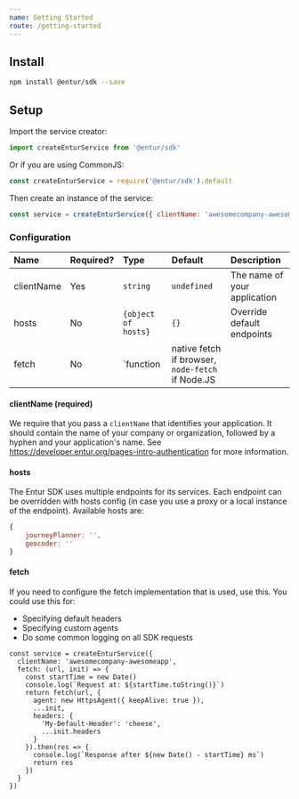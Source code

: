 ```yaml
---
name: Getting Started
route: /getting-started
---
```


## Install
```bash
npm install @entur/sdk --save
```

## Setup
Import the service creator:

```javascript
import createEnturService from '@entur/sdk'
```

Or if you are using CommonJS:

```javascript
const createEnturService = require('@entur/sdk').default
```

Then create an instance of the service:

```javascript
const service = createEnturService({ clientName: 'awesomecompany-awesomeapp' })
```

### Configuration
| Name        | Required? | Type                  | Default     | Description                             |
|:------------|-----------|:----------------------|:------------|:----------------------------------------|
| clientName  | Yes       | `string`              | `undefined` | The name of your application            |
| hosts       | No        | `{object of hosts}`   | `{}`        | Override default endpoints              |
| fetch       | No        | `function             | native fetch if browser, `node-fetch` if Node.JS | |

#### clientName (required)
We require that you pass a `clientName` that identifies your application. It should contain the name of your company or organization,
followed by a hyphen and your application's name. See https://developer.entur.org/pages-intro-authentication for more information.

#### hosts
The Entur SDK uses multiple endpoints for its services. Each endpoint can be overridden with hosts config (in case you use a proxy or a local instance of the endpoint). Available hosts are:

```javascript
{
    journeyPlanner: '',
    geocoder: ''
}
```

#### fetch
If you need to configure the fetch implementation that is used, use this. You could use this for:

* Specifying default headers
* Specifying custom agents
* Do some common logging on all SDK requests

```
const service = createEnturService({
  clientName: 'awesomecompany-awesomeapp',
  fetch: (url, init) => {
    const startTime = new Date()
    console.log(`Request at: ${startTime.toString()}`)
    return fetch(url, {
      agent: new HttpsAgent({ keepAlive: true }),
      ...init,
      headers: {
        'My-Default-Header': 'cheese',
        ...init.headers
      }
    }).then(res => {
      console.log(`Response after ${new Date() - startTime} ms`)
      return res
    })
  }
})
```
